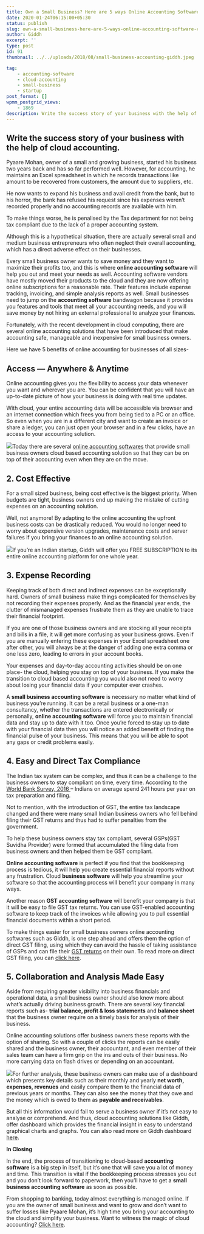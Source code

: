 ```yaml
---
title: Own a Small Business? Here are 5 ways Online Accounting Software can benefit you
date: 2020-01-24T06:15:00+05:30
status: publish
slug: own-a-small-business-here-are-5-ways-online-accounting-software-can-benefit-you
author: Giddh
excerpt: ''
type: post
id: 91
thumbnail: ../../uploads/2018/08/small-business-accounting-giddh.jpeg

tag:
    - accounting-software
    - cloud-accounting
    - small-business
    - startup
post_format: []
wpmm_postgrid_views:
    - 1869
description: Write the success story of your business with the help of cloud accounting. Pyaare Mohan, owner of a small and growing business, started his business two years back and has so far performed well.
---
```

Write the success story of your business with the help of cloud accounting. 
----------------------------------------------------------------------------

Pyaare Mohan, owner of a small and growing business, started his business two years back and has so far performed well. However, for accounting, he maintains an Excel spreadsheet in which he records transactions like amount to be recovered from customers, the amount due to suppliers, etc.

He now wants to expand his business and avail credit from the bank, but to his horror, the bank has refused his request since his expenses weren’t recorded properly and no accounting records are available with him.

To make things worse, he is penalised by the Tax department for not being tax compliant due to the lack of a proper accounting system.

Although this is a hypothetical situation, there are actually several small and medium business entrepreneurs who often neglect their overall accounting, which has a direct adverse effect on their businesses.

Every small business owner wants to save money and they want to maximize their profits too, and this is where **online accounting software** will help you out and meet your needs as well. Accounting software vendors have mostly moved their products to the cloud and they are now offering online subscriptions for a reasonable rate. Their features include expense tracking, invoicing, and simple analysis reports as well. Small businesses need to jump on the **accounting software** bandwagon because it provides you features and tools that meet all your accounting needs, and you will save money by not hiring an external professional to analyze your finances.

Fortunately, with the recent development in cloud computing, there are several online accounting solutions that have been introduced that make accounting safe, manageable and inexpensive for small business owners.

Here we have 5 benefits of online accounting for businesses of all sizes-

**Access — Anywhere &amp; Anytime**
-----------------------------------

Online accounting gives you the flexibility to access your data whenever you want and wherever you are. You can be confident that you will have an up-to-date picture of how your business is doing with real time updates.

With cloud, your entire accounting data will be accessible via browser and an internet connection which frees you from being tied to a PC or an office. So even when you are in a different city and want to create an invoice or share a ledger, you can just open your browser and in a few clicks, have an access to your accounting solution.

<img class="wp-block-image size-large" src ="https://miro.medium.com/max/490/1*YNeXQ7OTqoAXbsOFqE9cqg.jpeg" />Today there are several [online accounting softwares](https://giddh.com) that provide small business owners cloud based accounting solution so that they can be on top of their accounting even when they are on the move.

**2. Cost Effective**
---------------------

For a small sized business, being cost effective is the biggest priority. When budgets are tight, business owners end up making the mistake of cutting expenses on an accounting solution.

Well, not anymore! By adapting to the online accounting the upfront business costs can be drastically reduced. You would no longer need to worry about expensive version upgrades, maintenance costs and server failures if you bring your finances to an online accounting solution.

<img class="wp-block-image size-large" src ="https://miro.medium.com/max/527/1*y7-Zqq3iauNlHEt1oq6PxA.jpeg" />If you’re an Indian startup, Giddh will offer you FREE SUBSCRIPTION to its entire online accounting platform for one whole year.

**3. Expense Recording**
------------------------

Keeping track of both direct and indirect expenses can be exceptionally hard. Owners of small business make things complicated for themselves by not recording their expenses properly. And as the financial year ends, the clutter of mismanaged expenses frustrate them as they are unable to trace their financial footprint.

If you are one of those business owners and are stocking all your receipts and bills in a file, it will get more confusing as your business grows. Even if you are manually entering these expenses in your Excel spreadsheet one after other, you will always be at the danger of adding one extra comma or one less zero, leading to errors in your account books.

Your expenses and day-to-day accounting activities should be on one place- the cloud, helping you stay on top of your business. If you make the transition to cloud based accounting you would also not need to worry about losing your financial data if your computer ever crashes.

A **small business accounting software** is necessary no matter what kind of business you’re running. It can be a retail business or a one-man consultancy, whether the transactions are entered electronically or personally, **online accounting software** will force you to maintain financial data and stay up to date with it too. Once you’re forced to stay up to date with your financial data then you will notice an added benefit of finding the financial pulse of your business. This means that you will be able to spot any gaps or credit problems easily.

**4. Easy and Direct Tax Compliance**
-------------------------------------

The Indian tax system can be complex, and thus it can be a challenge to the business owners to stay compliant on time, every time. According to the [World Bank Survey, 2016 ](https://www.worldbank.org/en/events/2015/11/11/doing-business-2016-report)– Indians on average spend 241 hours per year on tax preparation and filing.

Not to mention, with the introduction of GST, the entire tax landscape changed and there were many small Indian business owners who fell behind filing their GST returns and thus had to suffer penalties from the government.

To help these business owners stay tax compliant, several GSPs(GST Suvidha Provider) were formed that accumulated the filing data from business owners and then helped them be GST compliant.

**Online accounting software** is perfect if you find that the bookkeeping process is tedious, it will help you create essential financial reports without any frustration. Cloud **business software** will help you streamline your software so that the accounting process will benefit your company in many ways.

Another reason **GST accounting software** will benefit your company is that it will be easy to file GST tax returns. You can use GST-enabled accounting software to keep track of the invoices while allowing you to pull essential financial documents within a short period.

To make things easier for small business owners online accounting softwares such as Giddh, is one step ahead and offers them the option of direct GST filing, using which they can avoid the hassle of taking assistance of GSPs and can file their [GST returns](https://giddh.com/gst) on their own. To read more on direct GST filing, you can [click here](https://giddh.com/blog/giddh-keeping-indian-business-owners-gst-compliant-future-proof).

**5. Collaboration and Analysis Made Easy**
-------------------------------------------

Aside from requiring greater visibility into business financials and operational data, a small business owner should also know more about what’s actually driving business growth. There are several key financial reports such as- **trial balance, profit &amp; loss statements** and **balance sheet** that the business owner require on a timely basis for analysis of their business.

Online accounting solutions offer business owners these reports with the option of sharing. So with a couple of clicks the reports can be easily shared and the business owner, their accountant, and even member of their sales team can have a firm grip on the ins and outs of their business. No more carrying data on flash drives or depending on an accountant.

<img class="wp-block-image size-large" src="https://miro.medium.com/max/660/1*w5xHgULbWOouINz-2njCOA.jpeg" />For further analysis, these business owners can make use of a dashboard which presents key details such as their monthly and yearly **net worth, expenses, revenues** and easily compare them to the financial data of previous years or months. They can also see the money that they owe and the money which is owed to them as **payable and receivables**.

But all this information would fail to serve a business owner if it’s not easy to analyse or comprehend. And thus, cloud accounting solutions like Giddh, offer dashboard which provides the financial insight in easy to understand graphical charts and graphs. You can also read more on Giddh dashboard [here](https://giddh.com/blog/3-reasons-to-move-forward-with-online-accounting-and-leave-hassles-of-manual-work-behind).

**In Closing**

In the end, the process of transitioning to cloud-based **accounting software** is a big step in itself, but it’s one that will save you a lot of money and time. This transition is vital if the bookkeeping process stresses you out and you don’t look forward to paperwork, then you’ll have to get a **small business accounting software** as soon as possible.

From shopping to banking, today almost everything is managed online. If you are the owner of small business and want to grow and don’t want to suffer losses like Pyaare Mohan, it’s high time you bring your accounting to the cloud and simplify your business. Want to witness the magic of cloud accounting? [Click here](https://giddh.com).